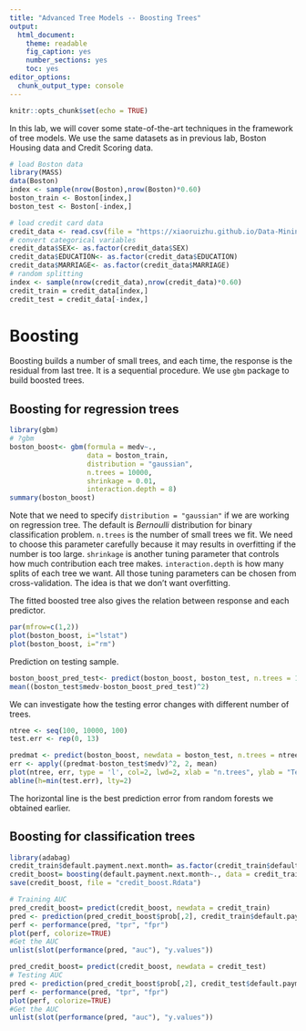 ```yaml
---
title: "Advanced Tree Models -- Boosting Trees"
output: 
  html_document: 
    theme: readable
    fig_caption: yes
    number_sections: yes
    toc: yes
editor_options: 
  chunk_output_type: console
---
```


```r
knitr::opts_chunk$set(echo = TRUE)
```

In this lab, we will cover some state-of-the-art techniques in the framework of tree models. We use the same datasets as in previous lab, Boston Housing data and Credit Scoring data.

```r
# load Boston data
library(MASS)
data(Boston)
index <- sample(nrow(Boston),nrow(Boston)*0.60)
boston_train <- Boston[index,]
boston_test <- Boston[-index,]

# load credit card data
credit_data <- read.csv(file = "https://xiaoruizhu.github.io/Data-Mining-R/lecture/data/credit_default.csv", header=T)
# convert categorical variables
credit_data$SEX<- as.factor(credit_data$SEX)
credit_data$EDUCATION<- as.factor(credit_data$EDUCATION)
credit_data$MARRIAGE<- as.factor(credit_data$MARRIAGE)
# random splitting
index <- sample(nrow(credit_data),nrow(credit_data)*0.60)
credit_train = credit_data[index,]
credit_test = credit_data[-index,]
```

# Boosting

Boosting builds a number of small trees, and each time, the response is the residual from last tree. It is a sequential procedure. We use `gbm` package to build boosted trees.

## Boosting for regression trees

```r
library(gbm)
# ?gbm
boston_boost<- gbm(formula = medv~., 
                   data = boston_train, 
                   distribution = "gaussian", 
                   n.trees = 10000, 
                   shrinkage = 0.01, 
                   interaction.depth = 8)
summary(boston_boost)
```

Note that we need to specify `distribution = "gaussian"` if we are working on regression tree. The default is *Bernoulli* distribution for binary classification problem. `n.trees` is the number of small trees we fit. We need to choose this parameter carefully because it may results in overfitting if the number is too large. `shrinkage` is another tuning parameter that controls how much contribution each tree makes. `interaction.depth` is how many splits of each tree we want. All those tuning parameters can be chosen from cross-validation. The idea is that we don't want overfitting.

The fitted boosted tree also gives the relation between response and each predictor.
```r
par(mfrow=c(1,2))
plot(boston_boost, i="lstat")
plot(boston_boost, i="rm")
```

Prediction on testing sample.
```r
boston_boost_pred_test<- predict(boston_boost, boston_test, n.trees = 10000)
mean((boston_test$medv-boston_boost_pred_test)^2)
```

We can investigate how the testing error changes with different number of trees.
```r
ntree <- seq(100, 10000, 100)
test.err <- rep(0, 13)

predmat <- predict(boston_boost, newdata = boston_test, n.trees = ntree)
err <- apply((predmat-boston_test$medv)^2, 2, mean)
plot(ntree, err, type = 'l', col=2, lwd=2, xlab = "n.trees", ylab = "Test MSE")
abline(h=min(test.err), lty=2)
```

The horizontal line is the best prediction error from random forests we obtained earlier.

## Boosting for classification trees

```r
library(adabag)
credit_train$default.payment.next.month= as.factor(credit_train$default.payment.next.month)
credit_boost= boosting(default.payment.next.month~., data = credit_train, boos = T)
save(credit_boost, file = "credit_boost.Rdata")

# Training AUC
pred_credit_boost= predict(credit_boost, newdata = credit_train)
pred <- prediction(pred_credit_boost$prob[,2], credit_train$default.payment.next.month)
perf <- performance(pred, "tpr", "fpr")
plot(perf, colorize=TRUE)
#Get the AUC
unlist(slot(performance(pred, "auc"), "y.values"))

pred_credit_boost= predict(credit_boost, newdata = credit_test)
# Testing AUC
pred <- prediction(pred_credit_boost$prob[,2], credit_test$default.payment.next.month)
perf <- performance(pred, "tpr", "fpr")
plot(perf, colorize=TRUE)
#Get the AUC
unlist(slot(performance(pred, "auc"), "y.values"))

```
